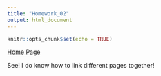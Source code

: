 ```yaml
---
title: "Homework_02"
output: html_document
---
```


```r
knitr::opts_chunk$set(echo = TRUE)
```

[Home Page](index.html)

See! I do know how to link different pages together!